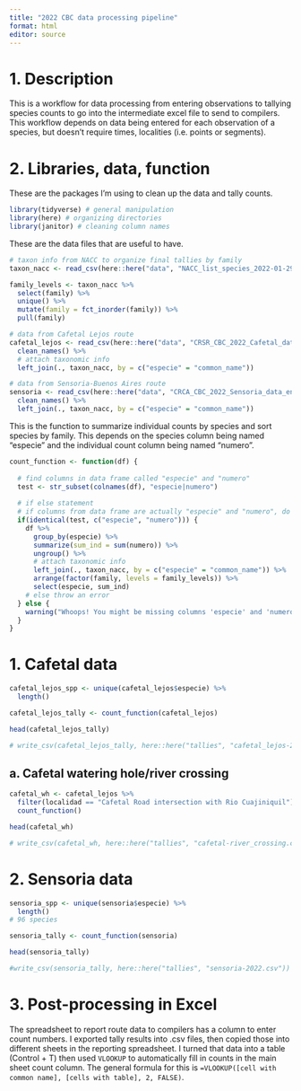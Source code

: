 ```yaml
---
title: "2022 CBC data processing pipeline"
format: html
editor: source
---
```


# 1. Description

This is a workflow for data processing from entering observations to tallying species counts to go into the intermediate excel file to send to compilers. This workflow depends on data being entered for each observation of a species, but doesn't require times, localities (i.e. points or segments).  

# 2. Libraries, data, function

These are the packages I'm using to clean up the data and tally counts.

```r
library(tidyverse) # general manipulation
library(here) # organizing directories
library(janitor) # cleaning column names
```

These are the data files that are useful to have.

```r
# taxon info from NACC to organize final tallies by family
taxon_nacc <- read_csv(here::here("data", "NACC_list_species_2022-01-29.csv"))

family_levels <- taxon_nacc %>% 
  select(family) %>% 
  unique() %>% 
  mutate(family = fct_inorder(family)) %>% 
  pull(family)

# data from Cafetal Lejos route
cafetal_lejos <- read_csv(here::here("data", "CRSR_CBC_2022_Cafetal_data_entry.csv")) %>% 
  clean_names() %>% 
  # attach taxonomic info
  left_join(., taxon_nacc, by = c("especie" = "common_name"))

# data from Sensoria-Buenos Aires route
sensoria <- read_csv(here::here("data", "CRCA_CBC_2022_Sensoria_data_entry.csv")) %>% 
  clean_names() %>% 
  left_join(., taxon_nacc, by = c("especie" = "common_name"))
```

This is the function to summarize individual counts by species and sort species by family. This depends on the species column being named "especie" and the individual count column being named "numero".

```r
count_function <- function(df) {
  
  # find columns in data frame called "especie" and "numero"
  test <- str_subset(colnames(df), "especie|numero")
  
  # if else statement
  # if columns from data frame are actually "especie" and "numero", do the summary
  if(identical(test, c("especie", "numero"))) {
    df %>% 
      group_by(especie) %>% 
      summarize(sum_ind = sum(numero)) %>% 
      ungroup() %>% 
      # attach taxonomic info
      left_join(., taxon_nacc, by = c("especie" = "common_name")) %>% 
      arrange(factor(family, levels = family_levels)) %>% 
      select(especie, sum_ind)
    # else throw an error
  } else {
    warning("Whoops! You might be missing columns 'especie' and 'numero'. Double check your data frame!")
  }
}
```

# 1. Cafetal data
```r
cafetal_lejos_spp <- unique(cafetal_lejos$especie) %>% 
  length()

cafetal_lejos_tally <- count_function(cafetal_lejos)

head(cafetal_lejos_tally)

# write_csv(cafetal_lejos_tally, here::here("tallies", "cafetal_lejos-2022.csv"))
```

## a. Cafetal watering hole/river crossing
```r
cafetal_wh <- cafetal_lejos %>% 
  filter(localidad == "Cafetal Road intersection with Rio Cuajiniquil") %>% 
  count_function()

head(cafetal_wh)

# write_csv(cafetal_wh, here::here("tallies", "cafetal-river_crossing.csv")) 
```

# 2. Sensoria data
```r
sensoria_spp <- unique(sensoria$especie) %>% 
  length()
# 96 species

sensoria_tally <- count_function(sensoria)

head(sensoria_tally)

#write_csv(sensoria_tally, here::here("tallies", "sensoria-2022.csv"))
```

# 3. Post-processing in Excel

The spreadsheet to report route data to compilers has a column to enter count numbers. I exported tally results into .csv files, then copied those into different sheets in the reporting spreadsheet. I turned that data into a table (Control + T) then used `VLOOKUP` to automatically fill in counts in the main sheet count column. The general formula for this is `=VLOOKUP([cell with common name], [cells with table], 2, FALSE)`.






